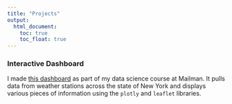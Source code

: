 ```yaml
---
title: "Projects"
output: 
  html_document:
    toc: true
    toc_float: true
---
```

### Interactive Dashboard

I made [this dashboard](dashboard.html) as part of my data science course at Mailman. It pulls data from weather stations across the state of New York and displays various pieces of information using the `plotly` and `leaflet` libraries.